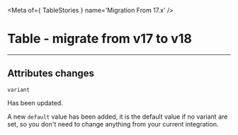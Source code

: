 
<Meta of={ TableStories } name='Migration From 17.x' />

# Table - migrate from v17 to v18
----

## Attributes changes

`variant ` <ods-badge size="sm" icon="circle-info" label="Updated"></ods-badge>

Has been updated.

A new `default` value has been added, it is the default value if no variant are set,
so you don't need to change anything from your current integration.
